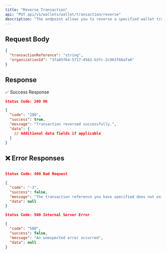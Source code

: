 ```yaml
---
title: "Reverse Transaction"
api: "PUT api/v1/wallets/wallet/transaction/reverse"
description: "The endpoint allows you to reverse a specified wallet transaction."
---
```



## Request Body

```json
{
  "transactionReference": "string",
  "organizationId": "3fa85f64-5717-4562-b3fc-2c963f66afa6"
}
```

## Response

✅ Success Response

```json
Status Code: 200 OK

{
  "code": "200",
  "success": true,
  "message": "Transaction reversed successfully.",
  "data": {
    // Additional data fields if applicable
  }
}
```

## ❌ Error Responses

```json

Status Code: 400 Bad Request

{
  "code": "-3",
  "success": false,
  "message": "The transaction reference you have specified does not exist",
  "data": null
}

Status Code: 500 Internal Server Error

{
  "code": "500",
  "success": false,
  "message": "An unexpected error occurred",
  "data": null
}
